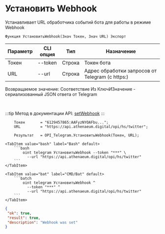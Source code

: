 ﻿---
sidebar_position: 3
---


# Установить Webhook
 Устанавливает URL обработчика событий бота для работы в режиме Webhook



`Функция УстановитьWebhook(Знач Токен, Знач URL) Экспорт`

  | Параметр | CLI опция | Тип | Назначение |
  |-|-|-|-|
  | Токен | --token | Строка | Токен бота |
  | URL | --url | Строка | Адрес обработки запросов от Telegram (с https:) |

  
  Возвращаемое значение:   Соответствие Из КлючИЗначение - сериализованный JSON ответа от Telegram

<br/>

:::tip
Метод в документации API: [setWebhook](https://core.telegram.org/bots/api#setwebhook)
:::
<br/>


```bsl title="Пример кода"
    Токен       = "6129457865:AAFyzNYOAFbu...";
    URL         = "https://api.athenaeum.digital/opi/hs/twitter";

    Результат   = OPI_Telegram.УстановитьWebhook(Токен, URL);
```
    

 <Tabs>
  
    <TabItem value="bash" label="Bash" default>
        ```bash
            oint telegram УстановитьWebhook --token "***" \
              --url "https://api.athenaeum.digital/opi/hs/twitter"
        ```
    </TabItem>
  
    <TabItem value="bat" label="CMD/Bat" default>
        ```batch
            oint telegram УстановитьWebhook ^
              --token "***" ^
              --url "https://api.athenaeum.digital/opi/hs/twitter"
        ```
    </TabItem>
</Tabs>


```json title="Результат"
{
 "ok": true,
 "result": true,
 "description": "Webhook was set"
}
```
